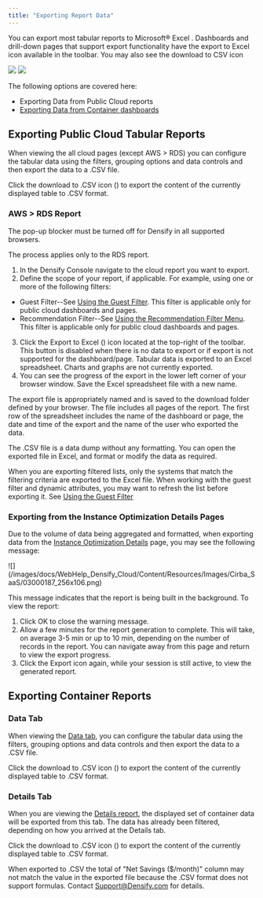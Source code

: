 ```yaml
---
title: "Exporting Report Data"
---
```




You can export most tabular reports to Microsoft® Excel . Dashboards and drill-down pages that support export functionality have the export to Excel icon available in the toolbar. You may also see the download to CSV icon

<AccordionGroup>
  <Accordion title="Figure: Download to .CSV ">
    <Frame>
      <img src="/images/docs/WebHelp_Densify_Cloud/Content/Resources/Images/Cirba_SaaS/03000197.png" />
    </Frame>
  </Accordion>
  <Accordion title="Figure: Export to Excel - AWS > RDS Only">
    <Frame>
      <img src="/images/docs/WebHelp_Densify_Cloud/Content/Resources/Images/Cirba_SaaS/03000176.png" />
    </Frame>
  </Accordion>
</AccordionGroup>


The following options are covered here:

* Exporting Data from Public Cloud reports
* [Exporting Data from Container dashboards](#Container)

## Exporting Public Cloud Tabular Reports

When viewing the all cloud pages (except AWS > RDS) you can configure the tabular data using the filters, grouping options and data controls and then export the data to a .CSV file.

Click the download to .CSV icon (<InlineImage src="/images/docs/WebHelp_Densify_Cloud/Content/Resources/Images/Cirba_SaaS/06000063.png"/>) to export the content of the currently displayed table to .CSV format.

### AWS > RDS Report

<Note>
The pop-up blocker must be turned off for Densify in all supported browsers.
</Note>



The process applies only to the RDS report.

1. In the Densify Console navigate to the cloud report you want to export.
2. Define the scope of your report, if applicable. For example, using one or more of the following filters:

* Guest Filter--See [Using the Guest Filter](./Using_Guest_Filters). This filter is applicable only for public cloud dashboards and pages.
* Recommendation Filter--See [Using the Recommendation Filter Menu](./Using_the_Recommendation_Filter_Menu). This filter is applicable only for public cloud dashboards and pages.

3. Click the Export to Excel (<InlineImage src="/images/docs/WebHelp_Densify_Cloud/Content/Resources/Images/Cirba_SaaS/06000016_15x15.png"/>) icon located at the top-right of the toolbar. This button is disabled when there is no data to export or if export is not supported for the dashboard/page. Tabular data is exported to an Excel spreadsheet. Charts and graphs are not currently exported.
4. You can see the progress of the export in the lower left corner of your browser window. Save the Excel spreadsheet file with a new name.

The export file is appropriately named and is saved to the download folder defined by your browser. The file includes all pages of the report. The first row of the spreadsheet includes the name of the dashboard or page, the date and time of the export and the name of the user who exported the data.

The .CSV file is a data dump without any formatting. You can open the exported file in Excel, and format or modify the data as required.

When you are exporting filtered lists, only the systems that match the filtering criteria are exported to the Excel file. When working with the guest filter and dynamic attributes, you may want to refresh the list before exporting it. See [Using the Guest Filter](./Using_Guest_Filters)

### Exporting from the Instance Optimization Details Pages

Due to the volume of data being aggregated and formatted, when exporting data from the [Instance Optimization Details](./Understanding_the_Instance_Details_Report) page, you may see the following message:

<Accordion title="Figure: Export Warning Message">
<Frame>![](/images/docs/WebHelp_Densify_Cloud/Content/Resources/Images/Cirba_SaaS/03000187_256x106.png)</Frame>
</Accordion>


This message indicates that the report is being built in the background. To view the report:

1. Click OK to close the warning message.
2. Allow a few minutes for the report generation to complete. This will take, on average 3-5 min or up to 10 min, depending on the number of records in the report. You can navigate away from this page and return to view the export progress.
3. Click the Export icon again, while your session is still active, to view the generated report.

## Exporting Container Reports

### Data Tab

When viewing the [Data tab](./Optimizing_Your_Containers_-_Data_Tab), you can configure the tabular data using the filters, grouping options and data controls and then export the data to a .CSV file.

Click the download to .CSV icon (<InlineImage src="/images/docs/WebHelp_Densify_Cloud/Content/Resources/Images/Cirba_SaaS/06000063.png"/>) to export the content of the currently displayed table to .CSV format.

### Details Tab

When you are viewing the [Details report](./Optimizing_Your_Containers_-_Details_Tab), the displayed set of container data will be exported from this tab. The data has already been filtered, depending on how you arrived at the Details tab.

Click the download to .CSV icon (<InlineImage src="/images/docs/WebHelp_Densify_Cloud/Content/Resources/Images/Cirba_SaaS/06000063.png"/>) to export the content of the currently displayed table to .CSV format.

When exported to .CSV the total of "Net Savings
($/month)" column may not match the value in the exported file because the .CSV format does not support formulas.
Contact [Support@Densify.com](mailto:Support@Densify.com) for details.

